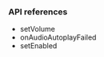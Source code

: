 <PlatformWrapper platform="web">

### API references

* <Link to="{{Global.API_REF_WEB_ROOT}}/interfaces/ilocalaudiotrack.html#setvolume">setVolume</Link>
* <Link to="{{Global.API_REF_WEB_ROOT}}/interfaces/iagorartc.html#onaudioautoplayfailed">onAudioAutoplayFailed</Link>
* <Link to="{{Global.API_REF_WEB_ROOT}}/interfaces/ilocalvideotrack.html#setenabled">setEnabled</Link>

</PlatformWrapper>
